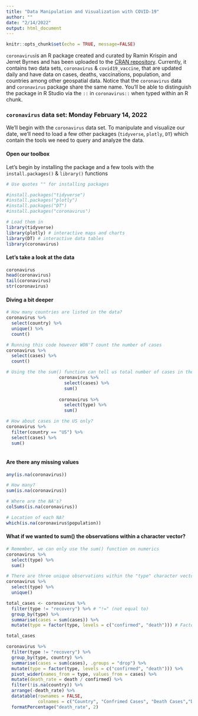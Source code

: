 ```yaml
---
title: "Data Manipulation and Visualization with COVID-19"
author: ""
date: "2/14/2022"
output: html_document
---
```


```r
knitr::opts_chunk$set(echo = TRUE, message=FALSE)
```

`coronavirus`is an R package created and curated by Ramin Krispin and Jerret Byrnes and 
has been uploaded to the [CRAN repository](https://cran.r-project.org/web/packages/coronavirus/readme/README.html). 
Currently, it contains two data sets, `coronavirus` & `covid19_vaccine`, that are 
updated daily and have data on cases, deaths, vaccinations, population, 
and countries among other geospatial data. Notice that the `coronavirus` data 
and `coronavirus` package share the same name. You'll be able to distinguish the
package in R Studio via the `::` in `coronavirus::` when typed within an R chunk.

### `coronavirus` data set: Monday February 14, 2022
We'll begin with the `coronavirus` data set. To manipulate and visualize our date, 
we'll need to load a few other packages (`tidyverse`, `plotly`, `DT`) which contain
the tools we need to query and analyze the data.

#### Open our toolbox
Let's begin by installing the package and a few tools with the `install.packages()` & `library()` functions
```r
# Use quotes "" for installing packages

#install.packages("tidyverse")
#install.packages("plotly")
#install.packages("DT")
#install.packages("coronavirus")

# Load them in
library(tidyverse)
library(plotly) # interactive maps and charts
library(DT) # interactive data tables
library(coronavirus)

```

#### Let's take a look at the data
```r
coronavirus
head(coronavirus)
tail(coronavirus)
str(coronavirus)
```
#### Diving a bit deeper
```r
# How many countries are listed in the data?
coronavirus %>%
  select(country) %>%
  unique() %>%
  count()

# Running this code however WON'T count the number of cases 
coronavirus %>%
  select(cases) %>%
  count()

# Using the the sum() function can tell us total number of cases in the data set. This is possible because the "cases" vector is an numeric
                    coronavirus %>%
                      select(cases) %>%
                      sum()
                    
                    coronavirus %>%
                      select(type) %>%
                      sum()

# How about cases in the US only?
coronavirus %>%
  filter(country == "US") %>%
  select(cases) %>%
  sum()
  
```

#### Are there any missing values 
```r

any(is.na(coronavirus))

# How many?
sum(is.na(coronavirus))

# Where are the NA's?
colSums(is.na(coronavirus))

# Location of each NA?
which(is.na(coronavirus$population))

```

#### What if we wanted to sum() the observations within a character vector?
```r
# Remember, we can only use the sum() function on numerics
coronavirus %>%
  select(type) %>%
  sum()

# There are three unique observations within the "type" character vector
coronavirus %>%
  select(type) %>%
  unique() 

```


```r
total_cases <- coronavirus %>%
  filter(type != "recovery") %>% # "!=" (not equal to)
  group_by(type) %>%
  summarise(cases = sum(cases)) %>%
  mutate(type = factor(type, levels = c("confirmed", "death"))) # Factors are used to represent categorical data which cannot be done with a character vector

total_cases
```


```r
coronavirus %>%
  filter(type != "recovery") %>%
  group_by(type, country) %>%
  summarise(cases = sum(cases), .groups = "drop") %>%
  mutate(type = factor(type, levels = c("confirmed", "death"))) %>%
  pivot_wider(names_from = type, values_from = cases) %>%
  mutate(death_rate = death / confirmed) %>%
  filter(!is.na(country)) %>%
  arrange(-death_rate) %>%
  datatable(rownames = FALSE,
            colnames = c("Country", "Confrimed Cases", "Death Cases","Death Rate %")) %>%
  formatPercentage("death_rate", 2)

```

```r

```


```r

```

```r

```


```r

```

